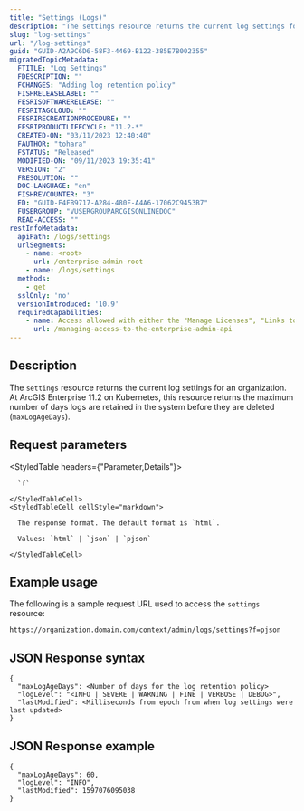 ```yaml
---
title: "Settings (Logs)"
description: "The settings resource returns the current log settings for an organization."
slug: "log-settings"
url: "/log-settings"
guid: "GUID-A2A9C6D6-58F3-4469-B122-385E7B002355"
migratedTopicMetadata:
  FTITLE: "Log Settings"
  FDESCRIPTION: ""
  FCHANGES: "Adding log retention policy"
  FISHRELEASELABEL: ""
  FESRISOFTWARERELEASE: ""
  FESRITAGCLOUD: ""
  FESRIRECREATIONPROCEDURE: ""
  FESRIPRODUCTLIFECYCLE: "11.2-*"
  CREATED-ON: "03/11/2023 12:40:40"
  FAUTHOR: "tohara"
  FSTATUS: "Released"
  MODIFIED-ON: "09/11/2023 19:35:41"
  VERSION: "2"
  FRESOLUTION: ""
  DOC-LANGUAGE: "en"
  FISHREVCOUNTER: "3"
  ED: "GUID-F4FB9717-A284-480F-A4A6-17062C9453B7"
  FUSERGROUP: "VUSERGROUPARCGISONLINEDOC"
  READ-ACCESS: ""
restInfoMetadata:
  apiPath: /logs/settings
  urlSegments:
    - name: <root>
      url: /enterprise-admin-root
    - name: /logs/settings
  methods:
    - get
  sslOnly: 'no'
  versionIntroduced: '10.9'
  requiredCapabilities:
    - name: Access allowed with either the "Manage Licenses", "Links to organization-specific group", "Delete", "Security and infrastructure", or "Servers" privileges, or the Publisher role
      url: /managing-access-to-the-enterprise-admin-api
---
```


## Description

The `settings` resource returns the current log settings for an organization. At ArcGIS Enterprise 11.2 on Kubernetes, this resource returns the maximum number of days logs are retained in the system before they are deleted (`maxLogAgeDays`).


## Request parameters

<StyledTable headers={"Parameter,Details"}>
  <StyledTableRow>
    <StyledTableCell cellStyle="markdown">

      `f` 

    </StyledTableCell>
    <StyledTableCell cellStyle="markdown">

      The response format. The default format is `html`.

      Values: `html` | `json` | `pjson`

    </StyledTableCell>
  </StyledTableRow>
</StyledTable>


## Example usage

The following is a sample request URL used to access the `settings` resource:

```other
https://organization.domain.com/context/admin/logs/settings?f=pjson
```

## JSON Response syntax

```other
{
  "maxLogAgeDays": <Number of days for the log retention policy>
  "logLevel": "<INFO | SEVERE | WARNING | FINE | VERBOSE | DEBUG>",
  "lastModified": <Milliseconds from epoch from when log settings were last updated>
}
```

## JSON Response example

```other
{
  "maxLogAgeDays": 60,
  "logLevel": "INFO",
  "lastModified": 1597076095038
}
```